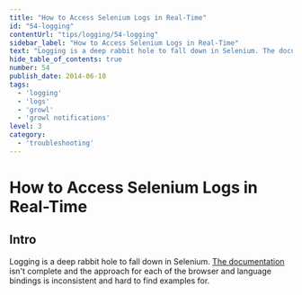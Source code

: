 ```yaml
---
title: "How to Access Selenium Logs in Real-Time"
id: "54-logging"
contentUrl: "tips/logging/54-logging"
sidebar_label: "How to Access Selenium Logs in Real-Time"
text: "Logging is a deep rabbit hole to fall down in Selenium. The documentation isn't complete and the approach for each of the browser and language bindings is inconsistent and hard to find examples for."
hide_table_of_contents: true
number: 54
publish_date: 2014-06-10
tags:
  - 'logging'
  - 'logs'
  - 'growl'
  - 'growl notifications'
level: 3
category:
  - 'troubleshooting'
---
```


# How to Access Selenium Logs in Real-Time

## Intro

Logging is a deep rabbit hole to fall down in Selenium. [The documentation](https://code.google.com/p/selenium/wiki/Logging)
isn't complete and the approach for each of the browser and language bindings is inconsistent and hard to find examples
for.


<DropdownMarkdown folderName='54-logging' />
